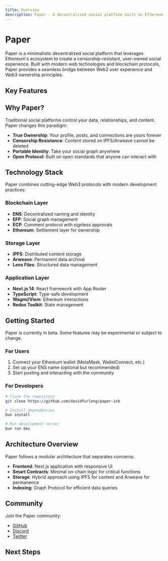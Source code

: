 ```yaml
---
title: Overview
description: Paper - A decentralized social platform built on Ethereum
---
```



# Paper

Paper is a minimalistic decentralized social platform that leverages Ethereum's ecosystem to create a censorship-resistant, user-owned social experience. Built with modern web technologies and blockchain protocols, Paper provides a seamless bridge between Web2 user experience and Web3 ownership principles.

## Key Features

<Cards>
  <Card title="Decentralized Identity" description="Powered by ENS (Ethereum Name Service) for human-readable addresses and profiles" />
  <Card title="Social Graph" description="Built on EFP (Ethereum Follow Protocol) for portable, user-owned social connections" />
  <Card title="On-chain Comments" description="Using ECP (Ethereum Comments Protocol) for permanent, decentralized discussions" />
  <Card title="Gasless Transactions" description="Seamless UX with sponsored transactions for approved users" />
</Cards>

## Why Paper?

Traditional social platforms control your data, relationships, and content. Paper changes this paradigm:

- **True Ownership**: Your profile, posts, and connections are yours forever
- **Censorship Resistance**: Content stored on IPFS/Arweave cannot be deleted
- **Portable Identity**: Take your social graph anywhere
- **Open Protocol**: Built on open standards that anyone can interact with

## Technology Stack

Paper combines cutting-edge Web3 protocols with modern development practices:

### Blockchain Layer
- **ENS**: Decentralized naming and identity
- **EFP**: Social graph management
- **ECP**: Comment protocol with signless approvals
- **Ethereum**: Settlement layer for ownership

### Storage Layer
- **IPFS**: Distributed content storage
- **Arweave**: Permanent data archival
- **Lens Files**: Structured data management

### Application Layer
- **Next.js 14**: React framework with App Router
- **TypeScript**: Type-safe development
- **Wagmi/Viem**: Ethereum interactions
- **Redux Toolkit**: State management

## Getting Started

<Callout type="info">
Paper is currently in beta. Some features may be experimental or subject to change.
</Callout>

### For Users

1. Connect your Ethereum wallet (MetaMask, WalletConnect, etc.)
2. Set up your ENS name (optional but recommended)
3. Start posting and interacting with the community

### For Developers

```bash
# Clone the repository
git clone https://github.com/davidfurlong/paper-ink

# Install dependencies
bun install

# Run development server
bun run dev
```

## Architecture Overview

Paper follows a modular architecture that separates concerns:

- **Frontend**: Next.js application with responsive UI
- **Smart Contracts**: Minimal on-chain logic for critical functions
- **Storage**: Hybrid approach using IPFS for content and Arweave for permanence
- **Indexing**: Graph Protocol for efficient data queries

## Community

Join the Paper community:

- [GitHub](https://github.com/davidfurlong/paper-ink)
- [Discord](#) 
- [Twitter](#)

## Next Steps

<Cards>
  <Card title="Architecture" href="/docs/architecture" description="Deep dive into Paper's technical architecture" />
  <Card title="Web3 Protocols" href="/docs/protocols/ens" description="Learn about ENS, EFP, and ECP integration" />
  <Card title="Storage" href="/docs/storage/ipfs-arweave" description="Understand our decentralized storage approach" />
</Cards>
